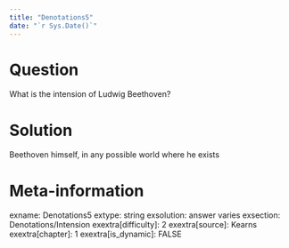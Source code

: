 ```yaml
---
title: "Denotations5"
date: "`r Sys.Date()`"
---
```


Question
========
What is the intension of Ludwig Beethoven?


Solution
========
Beethoven himself, in any possible world where he exists


Meta-information
================
exname: Denotations5
extype: string
exsolution: answer varies
exsection: Denotations/Intension
exextra[difficulty]: 2
exextra[source]: Kearns
exextra[chapter]: 1
exextra[is_dynamic]: FALSE

